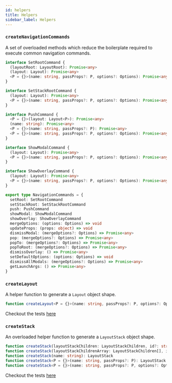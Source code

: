 ```yaml
---
id: helpers
title: Helpers
sidebar_label: Helpers
---
```


### `createNavigationCommands`

A set of overloaded methods which reduce the boilerplate required to execute common navigation commands.

```ts
interface SetRootCommand {
  (layoutRoot: LayoutRoot): Promise<any>
  (layout: Layout): Promise<any>
  <P = {}>(name: string, passProps?: P, options?: Options): Promise<any>
}

interface SetStackRootCommand {
  (layout: Layout): Promise<any>
  <P = {}>(name: string, passProps?: P, options?: Options): Promise<any>
}

interface PushCommand {
  <P = {}>(layout: Layout<P>): Promise<any>
  (name: string): Promise<any>
  <P = {}>(name: string, passProps?: P): Promise<any>
  <P = {}>(name: string, passProps?: P, options?: Options): Promise<any>
}

interface ShowModalCommand {
  (layout: Layout): Promise<any>
  <P = {}>(name: string, passProps?: P, options?: Options): Promise<any>
}

interface ShowOverlayCommand {
  (layout: Layout): Promise<any>
  <P = {}>(name: string, passProps?: P, options?: Options): Promise<any>
}

export type NavigationCommands = {
  setRoot: SetRootCommand
  setStackRoot: SetStackRootCommand
  push: PushCommand
  showModal: ShowModalCommand
  showOverlay: ShowOverlayCommand
  mergeOptions: (options: Options) => void
  updateProps: (props: object) => void
  dismissModal: (mergeOptions?: Options) => Promise<any>
  pop: (mergeOptions?: Options) => Promise<any>
  popTo: (mergeOptions?: Options) => Promise<any>
  popToRoot: (mergeOptions?: Options) => Promise<any>
  dismissOverlay: () => Promise<any>
  setDefaultOptions: (options: Options) => void
  dismissAllModals: (mergeOptions?: Options) => Promise<any>
  getLaunchArgs: () => Promise<any>
}
```

### `createLayout`

A helper function to generate a `Layout` object shape.

```ts
function createLayout<P = {}>(name: string, passProps?: P, options?: Options): Layout
```

Checkout the tests [here](https://github.com/underscopeio/react-native-navigation-hooks/src/helpers/createLayout.test.ts)

### `createStack`

An overloaded helper function to generate a `LayoutStack` object shape.

```ts
function createStack(layoutStackChildren: LayoutStackChildren, id?: string, options?: Options): LayoutStack
function createStack(layoutStackChildrenArray: LayoutStackChildren[], id?: string, options?: Options): LayoutStack
function createStack(name: string): LayoutStack
function createStack<P = {}>(name: string, passProps?: P): LayoutStack
function createStack<P = {}>(name: string, passProps?: P, options?: Options): LayoutStack
```

Checkout the tests [here](https://github.com/underscopeio/react-native-navigation-hooks/src/helpers/createStack.test.ts)
